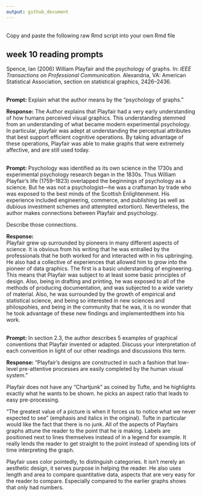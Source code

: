 ```yaml
---
output: github_document
---
```


<br>
Copy and paste the following raw Rmd script into your own Rmd file

## week 10 reading prompts  

Spence, Ian (2006) William Playfair and the psychology of graphs. In: *IEEE
Transactions on Professional Communication.* Alexandria, VA: American
Statistical Association, section on statistical graphics, 2426--2436.

<br>
**Prompt:** Explain what the author means by the "psychology of graphs." 

**Response:** 
The Author explains that Playfair had a very early understanding of how humans perceived visual graphics. This understanding stemmed from an understanding of what became modern experimental psychology. In particular, playfair was adept at understanding the perceptual attributes that best support efficient cognitive operations. By taking advantage of these operations, Playfair was able to make graphs that were extremely affective, and are still used today.



<br>
**Prompt:**  Psychology was identified as its own science in the 1730s and 
experimental psychology research began in the 1830s. Thus William Playfair's 
life (1759--1823) overlapped the beginnings of psychology as a science. But 
he was not a psychologist---he was a craftsman by trade who was exposed to the 
best minds of the Scottish Enlightenment. His experience included engineering, 
commerce, and publishing (as well as dubious investment schemes and attempted 
extortion). Nevertheless, the author makes connections between Playfair and 
psychology. 

Describe those connections.  

**Response:**  
Playfair grew up surrounded by pioneers in many different aspects of science. It is obvious from his writing that he was entralled by the professionals that he both worked for and interacted with in his upbringing. He also had a collective of experiences that allowed him to grow into the pioneer of data graphics. The first is a basic understanding of engineering. This means that Playfair was subject to at least some basic principles of design. Also, being in drafting and printing, he was exposed to all of the methods of producing documentation, and was subjected to a wide variety of material. Also, he was surrounded by the growth of empirical and statistical science, and being so interested in new sciences and philospohies, and being in the community that he was, it is no wonder that he took advantage of these new findings and implementedthem into his work.



<br>
**Prompt:** In section 2.3, the author describes 5 examples of graphical 
conventions that Playfair invented or adapted. Discuss your interpretation of 
each convention in light of our other readings and discussions this term. 

**Response:** 
 "Playfair’s
designs are constructed in such a fashion that low-level
pre-attentive processes are easily completed by the human
visual system."

Playfair does not have any "Chartjunk" as coined by Tufte, and he highlights exactly what he wants to be shown. he picks an aspect ratio that leads to easy pre-processing.

“The greatest value of a picture is
when it forces us to notice what we never expected to
see” (emphasis and italics in the original). 
Tufte in particular would like the fact that there is no junk. All of the aspects of Playfairs graphs attune the reader to the point that he is making. Labels are positioned next to lines themselves instead of in a legend for example. It really lends the reader to get straight to the point instead of spending lots of time interpreting the graph.

Playfair uses color pointedly, to distinguish categories. It isn't merely an aesthetic design, it serves purpose in helping the reader.
He also uses length and area to compare quantitative data, aspects that are very easy for the reader to compare. Especially compared to the earlier graphs shows that only had numbers.